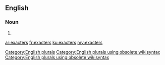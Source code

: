 ==English==

===Noun===
{{head|en}}

# {{plural of|exacter}}

[[Category:English plurals]][[Category:English plurals using obsolete wikisyntax]][[Category:English plurals using obsolete wikisyntax]]

[[ar:exacters]]
[[fr:exacters]]
[[ku:exacters]]
[[my:exacters]]